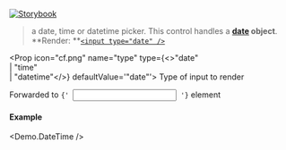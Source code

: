 
[![Storybook](https://img.shields.io/badge/Storybook-%23E06A8C?style=flat-square&logo=storybook&labelColor=%23ececec)](https://master--6181962da34217003a0d0018.chromatic.com?path=/story/controls-datetime--type-date)

> a date, time or datetime picker. This control handles a **[date](https://developer.mozilla.org/en-US/docs/Web/JavaScript/Reference/Global_Objects/Date) object**. <br />
> **Render: **[`<input type="date" />`](https://developer.mozilla.org/en-US/docs/Web/HTML/Element/input/date)

<Props>
  <CommonProps />

  <Prop icon="cf.png" name="type" type={<>"date"<br />| "time"<br />| "datetime"</>} defaultValue='"date"'>
    Type of input to render
  </Prop>

  <Prop icon="html5.png" name="{...props}" type="object">
    Forwarded to <code>{' <input /> '}</code> element
  </Prop>
</Props>

#### Example
<Demo.DateTime />